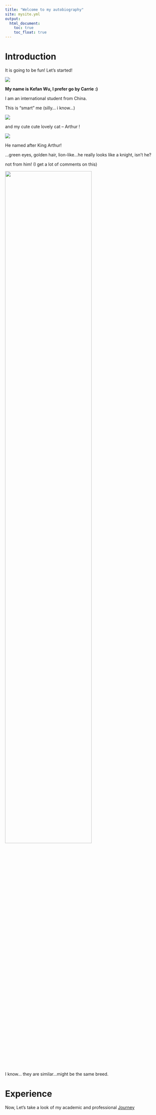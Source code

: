 ```yaml
---
title: "Welcome to my autobiography"
site: mysite.yml
output: 
  html_document:
    toc: true
    toc_float: true
---
```



# Introduction

It is going to be fun! Let's started!

![](~/Desktop/Fall2024/DS/DS Code/carriewu.github.io/images/started.gif)

**My name is Kefan Wu, I prefer go by Carrie :)**

I am an international student from China. 



This is "smart" me (silly... i know...)

![](~/Desktop/Fall2024/DS/DS Code/carriewu.github.io/images/smartme.gif)

and my cute cute lovely cat -- Arthur !

![](~/Desktop/Fall2024/DS/DS Code/carriewu.github.io/images/ywan.gif)

He named after King Arthur! 

...green eyes, golden hair, lion-like...he really looks like a knight, isn't he?




not from him! (I get a lot of comments on this)

<img src ="images/cartoon.jpg" style="width:75%">

I know... they are similar...might be the same breed. 






# Experience

Now, Let’s take a look of my academic and professional [Journey](exp.html)







